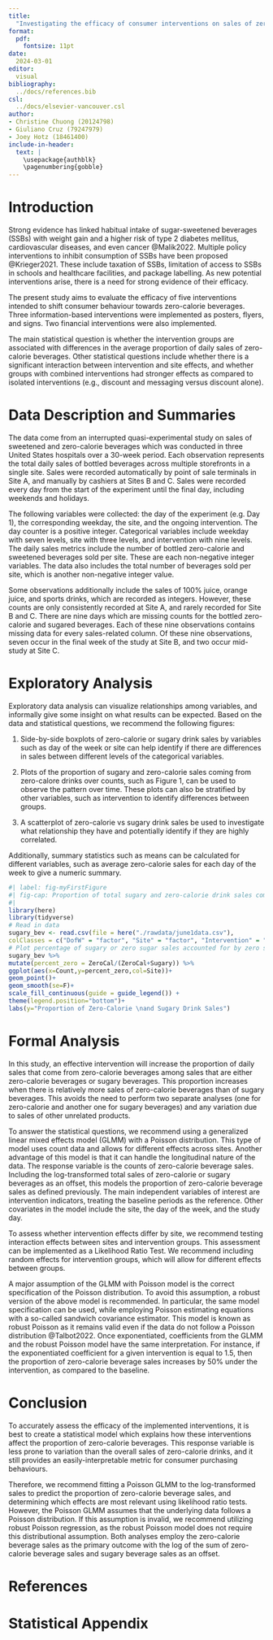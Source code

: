 ```yaml
---
title: 
  "Investigating the efficacy of consumer interventions on sales of zero-calorie beverages"
format: 
  pdf:
    fontsize: 11pt
date:
  2024-03-01
editor: 
  visual
bibliography: 
  ../docs/references.bib
csl: 
  ../docs/elsevier-vancouver.csl
author: 
- Christine Chuong (20124798)
- Giuliano Cruz (79247979)
- Joey Hotz (18461400)
include-in-header: 
  text: |
    \usepackage{authblk}
    \pagenumbering{gobble}
---
```


```{=tex}
\newpage
\pagenumbering{arabic}
```
# Introduction

Strong evidence has linked habitual intake of sugar-sweetened beverages (SSBs) with weight gain and a higher risk of type 2 diabetes mellitus, cardiovascular diseases, and even cancer @Malik2022. Multiple policy interventions to inhibit consumption of SSBs have been proposed @Krieger2021. These include taxation of SSBs, limitation of access to SSBs in schools and healthcare facilities, and package labelling. As new potential interventions arise, there is a need for strong evidence of their efficacy.

The present study aims to evaluate the efficacy of five interventions intended to shift consumer behaviour towards zero-calorie beverages. Three information-based interventions were implemented as posters, flyers, and signs. Two financial interventions were also implemented.

The main statistical question is whether the intervention groups are associated with differences in the average proportion of daily sales of zero-calorie beverages. Other statistical questions include whether there is a significant interaction between intervention and site effects, and whether groups with combined interventions had stronger effects as compared to isolated interventions (e.g., discount and messaging versus discount alone).

# Data Description and Summaries

The data come from an interrupted quasi-experimental study on sales of sweetened and zero-calorie beverages which was conducted in three United States hospitals over a 30-week period. Each observation represents the total daily sales of bottled beverages across multiple storefronts in a single site. Sales were recorded automatically by point of sale terminals in Site A, and manually by cashiers at Sites B and C. Sales were recorded every day from the start of the experiment until the final day, including weekends and holidays.

The following variables were collected: the day of the experiment (e.g. Day 1), the corresponding weekday, the site, and the ongoing intervention. The day counter is a positive integer. Categorical variables include weekday with seven levels, site with three levels, and intervention with nine levels. The daily sales metrics include the number of bottled zero-calorie and sweetened beverages sold per site. These are each non-negative integer variables. The data also includes the total number of beverages sold per site, which is another non-negative integer value.

Some observations additionally include the sales of 100% juice, orange juice, and sports drinks, which are recorded as integers. However, these counts are only consistently recorded at Site A, and rarely recorded for Site B and C. There are nine days which are missing counts for the bottled zero-calorie and sugared beverages. Each of these nine observations contains missing data for every sales-related column. Of these nine observations, seven occur in the final week of the study at Site B, and two occur mid-study at Site C.

# Exploratory Analysis

Exploratory data analysis can visualize relationships among variables, and informally give some insight on what results can be expected. Based on the data and statistical questions, we recommend the following figures:

1.  Side-by-side boxplots of zero-calorie or sugary drink sales by variables such as day of the week or site can help identify if there are differences in sales between different levels of the categorical variables.

2.  Plots of the proportion of sugary and zero-calorie sales coming from zero-calore drinks over counts, such as Figure 1, can be used to observe the pattern over time. These plots can also be stratified by other variables, such as intervention to identify differences between groups.

3.  A scatterplot of zero-calorie vs sugary drink sales be used to investigate what relationship they have and potentially identify if they are highly correlated.

Additionally, summary statistics such as means can be calculated for different variables, such as average zero-calorie sales for each day of the week to give a numeric summary.

```r
#| label: fig-myFirstFigure
#| fig-cap: Proportion of total sugary and zero-calorie drink sales coming from zero-calorie drinks over time
#| 
library(here)
library(tidyverse)
# Read in data
sugary_bev <- read.csv(file = here("./rawdata/june1data.csv"),
colClasses = c("DofW" = "factor", "Site" = "factor", "Intervention" = "factor"))
# Plot percentage of sugary or zero sugar sales accounted for by zero sugar drinks over the counts by site
sugary_bev %>%
mutate(percent_zero = ZeroCal/(ZeroCal+Sugary)) %>%
ggplot(aes(x=Count,y=percent_zero,col=Site))+
geom_point()+
geom_smooth(se=F)+
scale_fill_continuous(guide = guide_legend()) +
theme(legend.position="bottom")+
labs(y="Proportion of Zero-Calorie \nand Sugary Drink Sales")
```

# Formal Analysis

In this study, an effective intervention will increase the proportion of daily sales that come from zero-calorie beverages among sales that are either zero-calorie beverages or sugary beverages. This proportion increases when there is relatively more sales of zero-calorie beverages than of sugary beverages. This avoids the need to perform two separate analyses (one for zero-calorie and another one for sugary beverages) and any variation due to sales of other unrelated products.

To answer the statistical questions, we recommend using a generalized linear mixed effects model (GLMM) with a Poisson distribution. This type of model uses count data and allows for different effects across sites. Another advantage of this model is that it can handle the longitudinal nature of the data. The response variable is the counts of zero-calorie beverage sales. Including the log-transformed total sales of zero-calorie or sugary beverages as an offset, this models the proportion of zero-calorie beverage sales as defined previously. The main independent variables of interest are intervention indicators, treating the baseline periods as the reference. Other covariates in the model include the site, the day of the week, and the study day.

To assess whether intervention effects differ by site, we recommend testing interaction effects between sites and intervention groups. This assessment can be implemented as a Likelihood Ratio Test. We recommend including random effects for intervention groups, which will allow for different effects between groups.

A major assumption of the GLMM with Poisson model is the correct specification of the Poisson distribution. To avoid this assumption, a robust version of the above model is recommended. In particular, the same model specification can be used, while employing Poisson estimating equations with a so-called sandwich covariance estimator. This model is known as robust Poisson as it remains valid even if the data do not follow a Poisson distribution @Talbot2022. Once exponentiated, coefficients from the GLMM and the robust Poisson model have the same interpretation. For instance, if the exponentiated coefficient for a given intervention is equal to 1.5, then the proportion of zero-calorie beverage sales increases by 50% under the intervention, as compared to the baseline.

# Conclusion

To accurately assess the efficacy of the implemented interventions, it is best to create a statistical model which explains how these interventions affect the proportion of zero-calorie beverages. This response variable is less prone to variation than the overall sales of zero-calorie drinks, and it still provides an easily-interpretable metric for consumer purchasing behaviours.

Therefore, we recommend fitting a Poisson GLMM to the log-transformed sales to predict the proportion of zero-calorie beverage sales, and determining which effects are most relevant using likelihood ratio tests. However, the Poisson GLMM assumes that the underlying data follows a Poisson distribution. If this assumption is invalid, we recommend utilizing robust Poisson regression, as the robust Poisson model does not require this distributional assumption. Both analyses employ the zero-calorie beverage sales as the primary outcome with the log of the sum of zero-calorie beverage sales and sugary beverage sales as an offset.

\newpage
# References

::: {#refs}
:::

# Statistical Appendix
